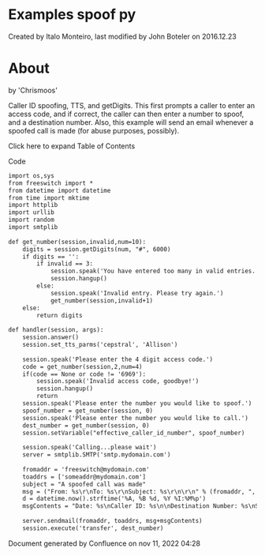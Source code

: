 
# Examples spoof py 

 Created by  Italo Monteiro, last modified by  John Boteler on 2016.12.23

# About

by 'Chrismoos'  

Caller ID spoofing, TTS, and getDigits. This first prompts a caller to enter an access code, and if correct, the caller can then enter a number to spoof, and a destination number. Also, this example will send an email whenever a spoofed call is made (for abuse purposes, possibly).

Click here to expand Table of Contents

Code

```xml
import os,sys
from freeswitch import *
from datetime import datetime
from time import mktime
import httplib
import urllib
import random
import smtplib
 
def get_number(session,invalid,num=10):
	digits = session.getDigits(num, "#", 6000)
	if digits == '':
		if invalid == 3:
			session.speak('You have entered too many in valid entries. Goodbye.')
			session.hangup()
		else:
			session.speak('Invalid entry. Please try again.')
			get_number(session,invalid+1)
	else:
		return digits
 
def handler(session, args):
	session.answer()
	session.set_tts_parms('cepstral', 'Allison')
 
	session.speak('Please enter the 4 digit access code.')
	code = get_number(session,2,num=4)
	if(code == None or code != '6969'):
		session.speak('Invalid access code, goodbye!')
		session.hangup()
		return
	session.speak('Please enter the number you would like to spoof.')
	spoof_number = get_number(session, 0)
	session.speak('Please enter the number you would like to call.')
	dest_number = get_number(session, 0)
	session.setVariable("effective_caller_id_number", spoof_number)
 
	session.speak('Calling...please wait')
	server = smtplib.SMTP('smtp.mydomain.com')
 
	fromaddr = 'freeswitch@mydomain.com'
	toaddrs = ['someaddr@mydomain.com']
	subject = "A spoofed call was made"
	msg = ("From: %s\r\nTo: %s\r\nSubject: %s\r\n\r\n" % (fromaddr, ", ".join(toaddrs), subject))
	d = datetime.now().strftime('%A, %B %d, %Y %I:%M%p')
	msgContents = "Date: %s\nCaller ID: %s\n\nDestination Number: %s\nSpoofed Number: %s\n\n\nSincerely, \nFreeSwitch Spoofer" % (d, session.getVariable("caller_id_number"), dest_number, spoof_number)
 
	server.sendmail(fromaddr, toaddrs, msg+msgContents)
	session.execute('transfer', dest_number)
```

Document generated by Confluence on nov 11, 2022 04:28
